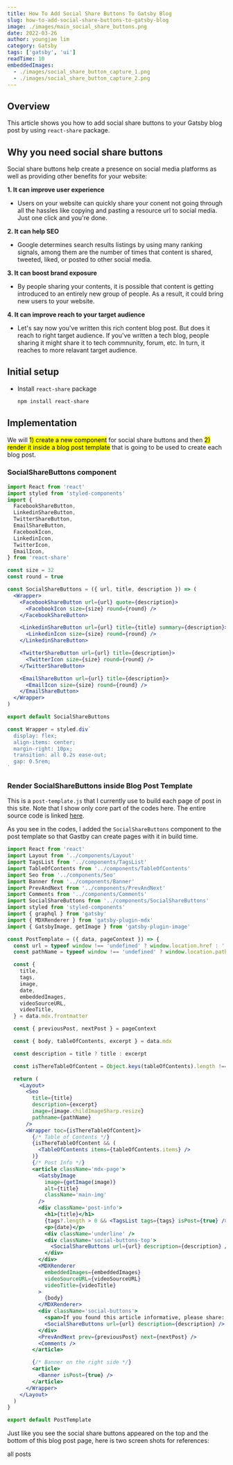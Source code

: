 ```yaml
---
title: How To Add Social Share Buttons To Gatsby Blog
slug: how-to-add-social-share-buttons-to-gatsby-blog
image: ./images/main_social_share_buttons.png
date: 2022-03-26
author: youngjae lim
category: Gatsby
tags: ['gatsby', 'ui']
readTime: 10
embeddedImages:
  - ./images/social_share_button_capture_1.png
  - ./images/social_share_button_capture_2.png
---
```



## Overview

This article shows you how to add social share buttons to your Gatsby blog post by using `react-share` package.

## Why you need social share buttons

Social share buttons help create a presence on social media platforms as well as providing other benefits for your website:

**1. It can improve user experience**

- Users on your website can quickly share your conent not going through all the hassles like copying and pasting a resource url to social media. Just one click and you're done.

**2. It can help SEO**

- Google determines search results listings by using many ranking signals, among them are the number of times that content is shared, tweeted, liked, or posted to other social media.

**3. It can boost brand exposure**

- By people sharing your contents, it is possible that content is getting introduced to an entirely new group of people. As a result, it could bring new users to your website.

**4. It can improve reach to your target audience**

- Let's say now you've written this rich content blog post. But does it reach to right target audience. If you've written a tech blog, people sharing it might share it to tech commnunity, forum, etc. In turn, it reaches to more relavant target audience.

## Initial setup

- Install `react-share` package

  ```bash
  npm install react-share
  ```

## Implementation

We will <mark>1) create a new component</mark> for social share buttons and then <mark>2) render it inside a blog post template</mark> that is going to be used to create each blog post.

### SocialShareButtons component

```jsx file=./src/components/SocialShareButtons.js
import React from 'react'
import styled from 'styled-components'
import {
  FacebookShareButton,
  LinkedinShareButton,
  TwitterShareButton,
  EmailShareButton,
  FacebookIcon,
  LinkedinIcon,
  TwitterIcon,
  EmailIcon,
} from 'react-share'

const size = 32
const round = true

const SocialShareButtons = ({ url, title, description }) => (
  <Wrapper>
    <FacebookShareButton url={url} quote={description}>
      <FacebookIcon size={size} round={round} />
    </FacebookShareButton>

    <LinkedinShareButton url={url} title={title} summary={description}>
      <LinkedinIcon size={size} round={round} />
    </LinkedinShareButton>

    <TwitterShareButton url={url} title={description}>
      <TwitterIcon size={size} round={round} />
    </TwitterShareButton>

    <EmailShareButton url={url} title={description}>
      <EmailIcon size={size} round={round} />
    </EmailShareButton>
  </Wrapper>
)

export default SocialShareButtons

const Wrapper = styled.div`
  display: flex;
  align-items: center;
  margin-right: 10px;
  transition: all 0.2s ease-out;
  gap: 0.5rem;
`
```

### Render SocialShareButtons inside Blog Post Template

This is a `post-template.js` that I currently use to build each page of post in this site. Note that I show only core part of the codes here. The entire source code is linked [here](https://github.com/youngjae-lim/youngjae-lim.github.io/blob/dev/src/templates/post-template.js).

As you see in the codes, I added the `SocialShareButtons` component to the post template so that Gastby can create pages with it in build time.

```jsx file=./src/templates/post-template.js add=9,62-64,73-76
import React from 'react'
import Layout from '../components/Layout'
import TagsList from '../components/TagsList'
import TableOfContents from '../components/TableOfContents'
import Seo from '../components/Seo'
import Banner from '../components/Banner'
import PrevAndNext from '../components/PrevAndNext'
import Comments from '../components/Comments'
import SocialShareButtons from '../components/SocialShareButtons'
import styled from 'styled-components'
import { graphql } from 'gatsby'
import { MDXRenderer } from 'gatsby-plugin-mdx'
import { GatsbyImage, getImage } from 'gatsby-plugin-image'

const PostTemplate = ({ data, pageContext }) => {
  const url = typeof window !== 'undefined' ? window.location.href : ''
  const pathName = typeof window !== 'undefined' ? window.location.pathname : ''

  const {
    title,
    tags,
    image,
    date,
    embeddedImages,
    videoSourceURL,
    videoTitle,
  } = data.mdx.frontmatter

  const { previousPost, nextPost } = pageContext

  const { body, tableOfContents, excerpt } = data.mdx

  const description = title ? title : excerpt

  const isThereTableOfContent = Object.keys(tableOfContents).length !== 0

  return (
    <Layout>
      <Seo
        title={title}
        description={excerpt}
        image={image.childImageSharp.resize}
        pathname={pathName}
      />
      <Wrapper toc={isThereTableOfContent}>
        {/* Table of Contents */}
        {isThereTableOfContent && (
          <TableOfContents items={tableOfContents.items} />
        )}
        {/* Post Info */}
        <article className='mdx-page'>
          <GatsbyImage
            image={getImage(image)}
            alt={title}
            className='main-img'
          />
          <div className='post-info'>
            <h1>{title}</h1>
            {tags?.length > 0 && <TagsList tags={tags} isPost={true} />}
            <p>{date}</p>
            <div className='underline' />
            <div className='social-buttons-top'>
              <SocialShareButtons url={url} description={description} />
            </div>
          </div>
          <MDXRenderer
            embeddedImages={embeddedImages}
            videoSourceURL={videoSourceURL}
            videoTitle={videoTitle}
          >
            {body}
          </MDXRenderer>
          <div className='social-buttons'>
            <span>If you found this article informative, please share: </span>
            <SocialShareButtons url={url} description={description} />
          </div>
          <PrevAndNext prev={previousPost} next={nextPost} />
          <Comments />
        </article>

        {/* Banner on the right side */}
        <article>
          <Banner isPost={true} />
        </article>
      </Wrapper>
    </Layout>
  )
}

export default PostTemplate
```

Just like you see the social share buttons appeared on the top and the bottom of this blog post page, here is two screen shots for references:

<GatsbyImage
  image={getImage(props.embeddedImages[0])}
  alt='github env variable'
/>
<GatsbyImage
  image={getImage(props.embeddedImages[1])}
  alt='github env variable'
/>

<Link to='/posts' className='btn center-btn'>
  all posts
</Link>

